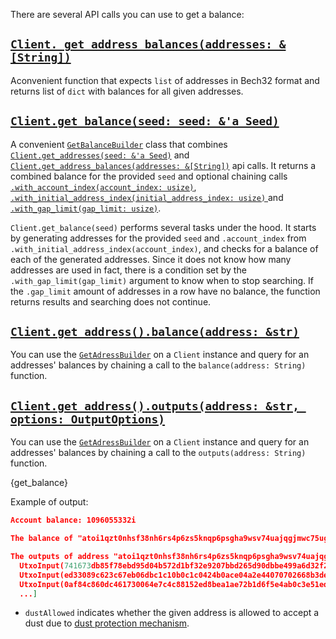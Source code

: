 
There are several API calls you can use to get a balance:

## [`Client. get_address_balances(addresses: &[String])`](https://docs.rs/iota-client/latest/iota_client/client/struct.Client.html#method.get_address_balances)

Aconvenient function that expects `list` of addresses in Bech32 format and returns list of `dict` with balances for all
given addresses.

## [`Client.get_balance(seed: seed: &'a Seed)`](https://docs.rs/iota-client/latest/iota_client/client/struct.Client.html#method.get_balance)

A convenient [`GetBalanceBuilder`](https://docs.rs/iota-client/latest/iota_client/api/struct.GetBalanceBuilder.html#)
class that combines
[`Client.get_addresses(seed: &'a Seed)`](https://docs.rs/iota-client/latest/iota_client/client/struct.Client.html#method.get_addresses)
and
[`Client.get_address_balances(addresses: &[String])`](https://docs.rs/iota-client/latest/iota_client/client/struct.Client.html#method.get_address_balances)
api calls. It returns a combined balance for the provided `seed` and optional chaining calls
[`.with_account_index(account_index: usize)`](https://docs.rs/iota-client/latest/iota_client/api/struct.GetBalanceBuilder.html#method.with_account_index),
[`.with_initial_address_index(initial_address_index: usize)` ](https://docs.rs/iota-client/latest/iota_client/api/struct.GetBalanceBuilder.html#method.with_initial_address_index)
and
[`.with_gap_limit(gap_limit: usize)`](https://docs.rs/iota-client/latest/iota_client/api/struct.GetBalanceBuilder.html#method.with_gap_limit).

`Client.get_balance(seed)` performs several tasks under the hood. It starts by generating addresses for the provided
`seed` and `.account_index` from `.with_initial_address_index(account_index)`, and checks for a balance of each of the
generated addresses. Since it does not know how many addresses are used in fact, there is a condition set by the
`.with_gap_limit(gap_limit)` argument to know when to stop searching. If the `.gap_limit` amount of addresses in a row
have no balance, the function returns results and searching does not continue.

## [`Client.get_address().balance(address: &str)`](./../libraries/java/api_reference#balanceaddress-balanceaddressresponse)

You can use the [`GetAdressBuilder`](https://docs.rs/iota-client/latest/iota_client/node/struct.GetAddressBuilder.html)
on a `Client` instance and query for an addresses' balances by chaining a call to the `balance(address: String)`
function.

## [`Client.get_address().outputs(address: &str, options: OutputOptions)`](./../libraries/java/api_reference#balanceaddress-balanceaddressresponse)

You can use the [`GetAdressBuilder`](https://docs.rs/iota-client/latest/iota_client/node/struct.GetAddressBuilder.html)
on a `Client` instance and query for an addresses' balances by chaining a call to the `outputs(address: String)`
function.

<CodeBlock className="language-rust">{get_balance}</CodeBlock>

Example of output:

```json
Account balance: 1096055332i

The balance of "atoi1qzt0nhsf38nh6rs4p6zs5knqp6psgha9wsv74uajqgjmwc75ugupx3y7x0r" is 451055332i

The outputs of address "atoi1qzt0nhsf38nh6rs4p6zs5knqp6psgha9wsv74uajqgjmwc75ugupx3y7x0r" are: [
  UtxoInput(741673db85f78ebd95d04b572d1bf32e9207bbd265d90dbbe499a6d32f2b25470000),
  UtxoInput(ed33089c623c67eb06dbc1c10b0c1c0424b0ace04a2e44070702668b3de440c80000),
  UtxoInput(0af84c860dc461730064e7c4c88152ed8bea1ae72b1d6f5e4ab0c3e51ed185b70100),
  ...]
```

- `dustAllowed` indicates whether the given address is allowed to accept a dust due to
  [dust protection mechanism](https://wiki.iota.org/chrysalis-docs/faq#what-is-dust-protection-and-how-does-it-work).
